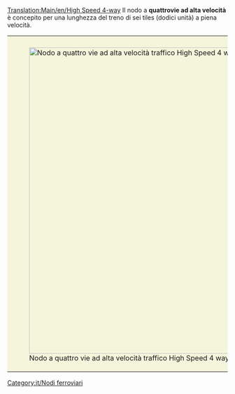 [[Translation:Main/en/High Speed 4-way]]
{{en/-}}{{it/Nodi ferroviari}}
{{Template:Requisiti nodo/It|Elevato|4|1|0|6|1|1|1|1|0|0|0||i Treni guasti bloccano un solo binario.|
* Può gestire una grande quantità di traffico
* Area 38x38
* Può essere ingrandito per treni più lunghi
* Le lunghe curve diagonali a destra possono essere spostate verso l'interno per risparmiare spazio
* Si consiglia di copiare e incollare la patch
}}
Il nodo a '''quattrovie ad alta velocità''' è concepito per una lunghezza del treno di sei tiles (dodici unità) a piena velocità.

{|style="border: 0px; margin: 5px auto 25px auto;"
|style="padding: 10px 10px 5px; 10px; background-color: #F5F5DC;"|[[File:en/High Speed 4-way.png|center|thumb|700px|Nodo a quattro vie ad alta velocità traffico High Speed 4 way junction (lato guida: destro)]]
|}

[[Category:it/Nodi ferroviari]]